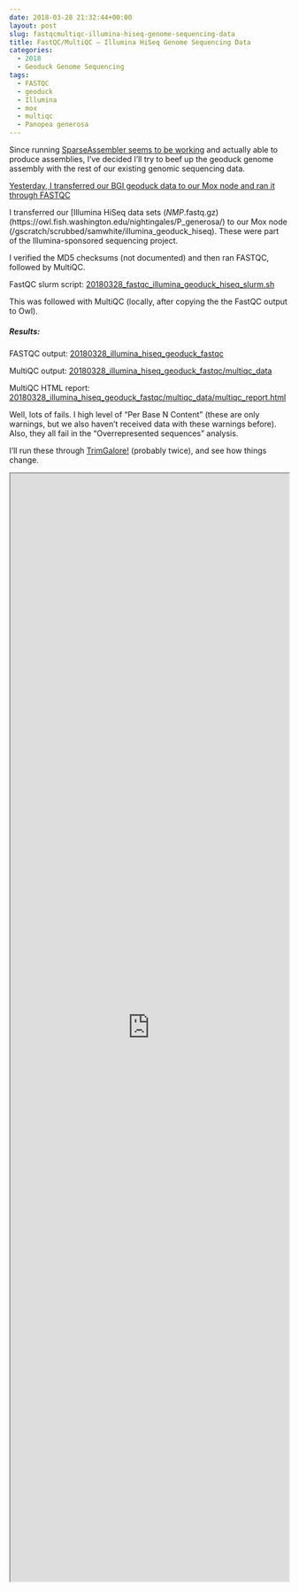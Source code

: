 ```yaml
---
date: 2018-03-28 21:32:44+00:00
layout: post
slug: fastqcmultiqc-illumina-hiseq-genome-sequencing-data
title: FastQC/MultiQC – Illumina HiSeq Genome Sequencing Data
categories:
  - 2018
  - Geoduck Genome Sequencing
tags:
  - FASTQC
  - geoduck
  - Illumina
  - mox
  - multiqc
  - Panopea generosa
---
```


Since running [SparseAssembler seems to be working](https://robertslab.github.io/sams-notebook/2018/03/27/assembly-geoduck-novaseq-using-sparseassembler-kmer-101.html) and actually able to produce assemblies, I've decided I'll try to beef up the geoduck genome assembly with the rest of our existing genomic sequencing data.

[Yesterday, I transferred our BGI geoduck data to our Mox node and ran it through FASTQC](https://robertslab.github.io/sams-notebook/2018/03/27/fastqcmultiqc-bgi-geoduck-genome-sequencing-data.html)

I transferred our [Illumina HiSeq data sets (*NMP*.fastq.gz)(https://owl.fish.washington.edu/nightingales/P_generosa/) to our Mox node (/gscratch/scrubbed/samwhite/illumina_geoduck_hiseq). These were part of the Illumina-sponsored sequencing project.

I verified the MD5 checksums (not documented) and then ran FASTQC, followed by MultiQC.

FastQC slurm script: [20180328_fastqc_illumina_geoduck_hiseq_slurm.sh](https://owl.fish.washington.edu/Athaliana/20180328_illumina_hiseq_geoduck_fastqc/20180328_fastqc_illumina_geoduck_hiseq_slurm.sh)

This was followed with MultiQC (locally, after copying the the FastQC output to Owl).



##### Results:



FASTQC output: [20180328_illumina_hiseq_geoduck_fastqc](https://owl.fish.washington.edu/Athaliana/20180328_illumina_hiseq_geoduck_fastqc/)

MultiQC output: [20180328_illumina_hiseq_geoduck_fastqc/multiqc_data](https://owl.fish.washington.edu/Athaliana/20180328_illumina_hiseq_geoduck_fastqc/multiqc_data/)

MultiQC HTML report: [20180328_illumina_hiseq_geoduck_fastqc/multiqc_data/multiqc_report.html](https://owl.fish.washington.edu/Athaliana/20180328_illumina_hiseq_geoduck_fastqc/multiqc_data/multiqc_report.html)

Well, lots of fails. I high level of "Per Base N Content" (these are only warnings, but we also haven't received data with these warnings before). Also, they all fail in the "Overrepresented sequences" analysis.

I'll run these through [TrimGalore!](https://www.bioinformatics.babraham.ac.uk/projects/trim_galore/) (probably twice), and see how things change.

<iframe src="https://owl.fish.washington.edu/Athaliana/20180328_illumina_hiseq_geoduck_fastqc/multiqc_data/multiqc_report.html" width="100%" height="2000" scrolling="yes"></iframe>
